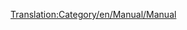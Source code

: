 [[Translation:Category/en/Manual/Manual]]

{{en/Bilingual box| De
| Eine Kategorie für Seiten im Zusammenhang mit der Anleitung. Artikel mit der Vorlage [[Template:de/Manual/Inhaltsverzeichnis]] werden automatisch hier angezeigt.
| A Category for Manual related pages.
Articles that are called by [[Template:de/Manual/Inhaltsverzeichnis]] are automatically placed here.}}


